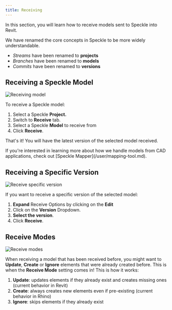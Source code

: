 ```yaml
---
title: Receiving
---
```



<LegacyWarning connector="Revit" /> 
<LegacyVersions app="AutodeskRevit" versions="2020, 2021, 2022, 2023 and 2024" />


In this section, you will learn how to receive models sent to Speckle into Revit.

<Note>
We have renamed the core concepts in Speckle to be more widely understandable.

- <i>Streams</i> have been renamed to <b>projects</b>
- <i>Branches</i> have been renamed to <b>models</b>
- <i>Commits</i> have been renamed to <b>versions</b>
</Note>

## Receiving a Speckle Model

<img src="/images/legacy/revit/receiving-model.gif" alt="Receiving model" />

To receive a Speckle model:

1. Select a Speckle **Project.**
2. Switch to **Receive** tab.
3. Select a Speckle **Model** to receive from
4. Click **Receive**.

That's it! You will have the latest version of the selected model received.

<Tip>
If you're interested in learning more about how we handle models from CAD applications, check out [Speckle Mapper](/user/mapping-tool.md).
</Tip>

## Receiving a Specific Version

<img src="/images/legacy/revit/receive-specific-version.png" alt="Receive specific version" width={350} />

If you want to receive a specific version of the selected model:

1. <b>Expand</b> Receive Options by clicking on the <b>Edit</b>
2. Click on the <b>Version</b> Dropdown.
3. <b>Select the version</b>.
4. Click <b>Receive</b>.

## Receive Modes

<img src="/images/legacy/revit/receive-modes.png" alt="Receive modes" width={350} />

When receiving a model that has been received before, you might want to <b>Update</b>, <b>Create</b> or <b>Ignore</b> elements that were already created before. This is when the <b>Receive Mode</b> setting comes in! This is how it works:

1. <b>Update</b>: updates elements if they already exist and creates missing ones (current behavior in Revit)
2. <b>Create</b>: always creates new elements even if pre-existing (current behavior in Rhino)
3. <b>Ignore</b>: skips elements if they already exist
